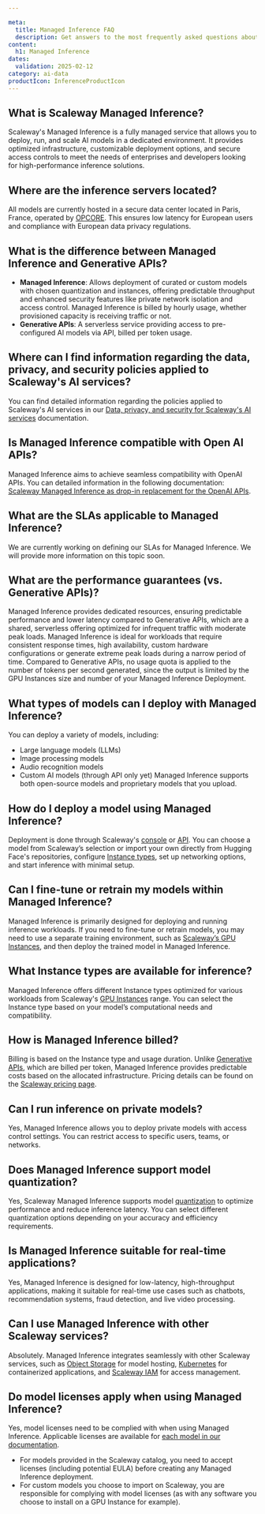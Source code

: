 ```yaml
---

meta:
  title: Managed Inference FAQ
  description: Get answers to the most frequently asked questions about Scaleway Managed Inference.
content:
  h1: Managed Inference
dates:
  validation: 2025-02-12
category: ai-data
productIcon: InferenceProductIcon
---
```


## What is Scaleway Managed Inference?
Scaleway's Managed Inference is a fully managed service that allows you to deploy, run, and scale AI models in a dedicated environment.
It provides optimized infrastructure, customizable deployment options, and secure access controls to meet the needs of enterprises and developers looking for high-performance inference solutions.

## Where are the inference servers located?
All models are currently hosted in a secure data center located in Paris, France, operated by [OPCORE](https://www.opcore.com/). This ensures low latency for European users and compliance with European data privacy regulations.

## What is the difference between Managed Inference and Generative APIs?
- **Managed Inference**: Allows deployment of curated or custom models with chosen quantization and instances, offering predictable throughput and enhanced security features like private network isolation and access control. Managed Inference is billed by hourly usage, whether provisioned capacity is receiving traffic or not.
- **Generative APIs**: A serverless service providing access to pre-configured AI models via API, billed per token usage.

## Where can I find information regarding the data, privacy, and security policies applied to Scaleway's AI services?
You can find detailed information regarding the policies applied to Scaleway's AI services in our [Data, privacy, and security for Scaleway's AI services](/managed-inference/reference-content/data-privacy-security-scaleway-ai-services/) documentation.

## Is Managed Inference compatible with Open AI APIs?
Managed Inference aims to achieve seamless compatibility with OpenAI APIs. You can detailed information in the following documentation: [Scaleway Managed Inference as drop-in replacement for the OpenAI APIs](/managed-inference/reference-content/openai-compatibility/).

## What are the SLAs applicable to Managed Inference?
We are currently working on defining our SLAs for Managed Inference. We will provide more information on this topic soon.

## What are the performance guarantees (vs. Generative APIs)?
Managed Inference provides dedicated resources, ensuring predictable performance and lower latency compared to Generative APIs, which are a shared, serverless offering optimized for infrequent traffic with moderate peak loads. Managed Inference is ideal for workloads that require consistent response times, high availability, custom hardware configurations or generate extreme peak loads during a narrow period of time.
Compared to Generative APIs, no usage quota is applied to the number of tokens per second generated, since the output is limited by the GPU Instances size and number of your Managed Inference Deployment.

## What types of models can I deploy with Managed Inference?
You can deploy a variety of models, including:
* Large language models (LLMs)
* Image processing models
* Audio recognition models
* Custom AI models (through API only yet)
Managed Inference supports both open-source models and proprietary models that you upload.

## How do I deploy a model using Managed Inference?
Deployment is done through Scaleway's [console](https://console.scaleway.com/inference/deployments) or [API](https://www.scaleway.com/en/developers/api/inference/). You can choose a model from Scaleway’s selection or import your own directly from Hugging Face's repositories, configure [Instance types](/gpu/reference-content/choosing-gpu-instance-type/), set up networking options, and start inference with minimal setup.

## Can I fine-tune or retrain my models within Managed Inference?
Managed Inference is primarily designed for deploying and running inference workloads. If you need to fine-tune or retrain models, you may need to use a separate training environment, such as [Scaleway’s GPU Instances](/gpu/quickstart/), and then deploy the trained model in Managed Inference.

## What Instance types are available for inference?
Managed Inference offers different Instance types optimized for various workloads from Scaleway's [GPU Instances](/gpu/reference-content/choosing-gpu-instance-type/) range.
You can select the Instance type based on your model’s computational needs and compatibility.

## How is Managed Inference billed?
Billing is based on the Instance type and usage duration. Unlike [Generative APIs](/generative-apis/quickstart/), which are billed per token, Managed Inference provides predictable costs based on the allocated infrastructure.
Pricing details can be found on the [Scaleway pricing page](https://www.scaleway.com/en/pricing/model-as-a-service/#managed-inference).

## Can I run inference on private models?
Yes, Managed Inference allows you to deploy private models with access control settings. You can restrict access to specific users, teams, or networks.

## Does Managed Inference support model quantization?
Yes, Scaleway Managed Inference supports model [quantization](/managed-inference/concepts/#quantization) to optimize performance and reduce inference latency. You can select different quantization options depending on your accuracy and efficiency requirements.

## Is Managed Inference suitable for real-time applications?
Yes, Managed Inference is designed for low-latency, high-throughput applications, making it suitable for real-time use cases such as chatbots, recommendation systems, fraud detection, and live video processing.

## Can I use Managed Inference with other Scaleway services?
Absolutely. Managed Inference integrates seamlessly with other Scaleway services, such as [Object Storage](/object-storage/quickstart/) for model hosting, [Kubernetes](/kubernetes/quickstart/) for containerized applications, and [Scaleway IAM](/iam/quickstart/) for access management.

## Do model licenses apply when using Managed Inference?
Yes, model licenses need to be complied with when using Managed Inference. Applicable licenses are available for [each model in our documentation](/managed-inference/reference-content/).
- For models provided in the Scaleway catalog, you need to accept licenses (including potential EULA) before creating any Managed Inference deployment.
- For custom models you choose to import on Scaleway, you are responsible for complying with model licenses (as with any software you choose to install on a GPU Instance for example).
